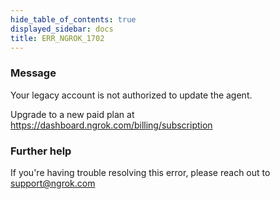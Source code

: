```yaml
---
hide_table_of_contents: true
displayed_sidebar: docs
title: ERR_NGROK_1702
---
```




### Message

Your legacy account is not authorized to update the agent.

Upgrade to a new paid plan at https://dashboard.ngrok.com/billing/subscription

<ErrorDetails error="err_ngrok_1702" />

### Further help

If you're having trouble resolving this error, please reach out to [support@ngrok.com](mailto:support@ngrok.com?subject=Help%20with%20ERR_NGROK_1702)
